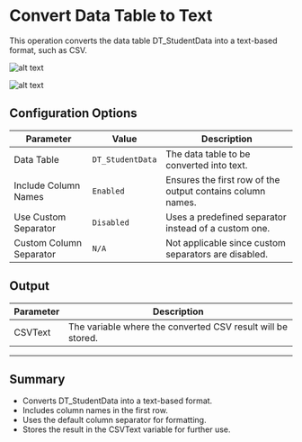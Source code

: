# Convert Data Table to Text  

This operation converts the data table DT_StudentData into a text-based format, such as CSV.  

![alt text](../../../assets/datatable/convert-data-table-to-text1.png)

![alt text](../../../assets/datatable/convert-data-table-to-text2.png)

## Configuration Options

| Parameter                 | Value             | Description |
|---------------------------|------------------|-------------|
| Data Table            | `DT_StudentData`  | The data table to be converted into text. |
| Include Column Names  | `Enabled`         | Ensures the first row of the output contains column names. |
| Use Custom Separator  | `Disabled`        | Uses a predefined separator instead of a custom one. |
| Custom Column Separator | `N/A`          | Not applicable since custom separators are disabled. |

## Output  

| Parameter  | Description |
|------------|-------------|
| CSVText | The variable where the converted CSV result will be stored. |

---

## Summary  
- Converts DT_StudentData into a text-based format.  
- Includes column names in the first row.  
- Uses the default column separator for formatting.  
- Stores the result in the CSVText variable for further use.  